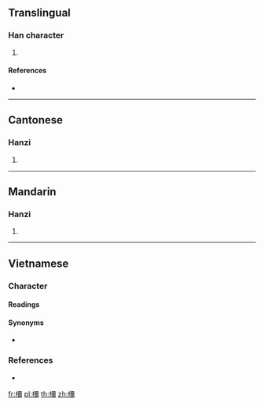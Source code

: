 ==Translingual==

===Han character===
{{Han char|rn=75|rad=木|as=14|sn=18|four=41927|canj=DMFB|ids=⿰木爾}}

# {{defn|Han|sort=木14}}

====References====
* {{Han ref|kx=0558.430|dkj=15741|dj=0948.130|hdz=21307.060|uh=6AB7|ud=27319|bh=EFE4|bd=61412}}

----

==Cantonese==

===Hanzi===
{{yue-hanzi|jyut=[[nei5]]|y=nei5}}

# {{defn|lang=yue|sort=木14}}

----

==Mandarin==

===Hanzi===
{{cmn-hanzi|pin=[[mí]] ([[mi2]]), nǐ|wg=mi<sup>2</sup>}}

# {{defn|lang=cmn|sort=木14}}

----

==Vietnamese==

===Character===
{{rfc-header|Character|lang=vi}}

====Readings====
{{vi-readings|hanviet=nễ, nhĩ|phienthiet=奴禮 nô lễ|nom=nhĩ, nễ|rs=木14}}

====Synonyms====
* {{vi-l|鈮|nễ}}

===References===
* {{R:WinVNKey:Lê Sơn Thanh}}

[[fr:檷]]
[[pl:檷]]
[[th:檷]]
[[zh:檷]]